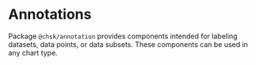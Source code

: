 
<Meta title="Addons/Annotation/Overview" />

# Annotations

Package `@chsk/annotation` provides components intended for labeling datasets, data points, or data subsets.
These components can be used in any chart type.
